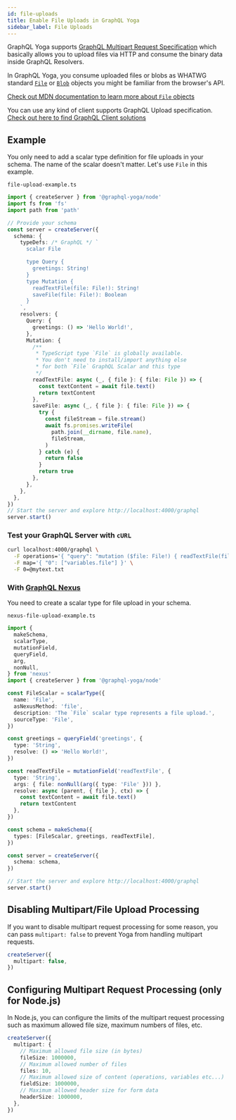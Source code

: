 ```yaml
---
id: file-uploads
title: Enable File Uploads in GraphQL Yoga
sidebar_label: File Uploads
---
```


GraphQL Yoga supports [GraphQL Multipart Request Specification](https://github.com/jaydenseric/graphql-multipart-request-spec) which basically allows you to upload files via HTTP and consume the binary data inside GraphQL Resolvers.

In GraphQL Yoga, you consume uploaded files or blobs as WHATWG standard [`File`](https://developer.mozilla.org/en-US/docs/Web/API/File) or [`Blob`](https://developer.mozilla.org/en-US/docs/Web/API/Blob) objects you might be familiar from the browser's API.

[Check out MDN documentation to learn more about `File` objects](https://developer.mozilla.org/en-US/docs/Web/API/File)

You can use any kind of client supports GraphQL Upload specification.
[Check out here to find GraphQL Client solutions](https://github.com/jaydenseric/graphql-multipart-request-spec#client)

## Example

You only need to add a scalar type definition for file uploads in your schema. The name of the scalar doesn't matter.
Let's use `File` in this example.

`file-upload-example.ts`

```ts
import { createServer } from '@graphql-yoga/node'
import fs from 'fs'
import path from 'path'

// Provide your schema
const server = createServer({
  schema: {
    typeDefs: /* GraphQL */ `
      scalar File

      type Query {
        greetings: String!
      }
      type Mutation {
        readTextFile(file: File!): String!
        saveFile(file: File!): Boolean
      }
    `,
    resolvers: {
      Query: {
        greetings: () => 'Hello World!',
      },
      Mutation: {
        /**
         * TypeScript type `File` is globally available.
         * You don't need to install/import anything else
         * for both `File` GraphQL Scalar and this type
         */
        readTextFile: async (_, { file }: { file: File }) => {
          const textContent = await file.text()
          return textContent
        },
        saveFile: async (_, { file }: { file: File }) => {
          try {
            const fileStream = file.stream()
            await fs.promises.writeFile(
              path.join(__dirname, file.name),
              fileStream,
            )
          } catch (e) {
            return false
          }
          return true
        },
      },
    },
  },
})
// Start the server and explore http://localhost:4000/graphql
server.start()
```

### Test your GraphQL Server with `cURL`

```sh
curl localhost:4000/graphql \
  -F operations='{ "query": "mutation ($file: File!) { readTextFile(file: $file) }", "variables": { "file": null } }' \
  -F map='{ "0": ["variables.file"] }' \
  -F 0=@mytext.txt
```

### With [GraphQL Nexus](https://nexusjs.org/)

You need to create a scalar type for file upload in your schema.

`nexus-file-upload-example.ts`

```ts
import {
  makeSchema,
  scalarType,
  mutationField,
  queryField,
  arg,
  nonNull,
} from 'nexus'
import { createServer } from '@graphql-yoga/node'

const FileScalar = scalarType({
  name: 'File',
  asNexusMethod: 'file',
  description: 'The `File` scalar type represents a file upload.',
  sourceType: 'File',
})

const greetings = queryField('greetings', {
  type: 'String',
  resolve: () => 'Hello World!',
})

const readTextFile = mutationField('readTextFile', {
  type: 'String',
  args: { file: nonNull(arg({ type: 'File' })) },
  resolve: async (parent, { file }, ctx) => {
    const textContent = await file.text()
    return textContent
  },
})

const schema = makeSchema({
  types: [FileScalar, greetings, readTextFile],
})

const server = createServer({
  schema: schema,
})

// Start the server and explore http://localhost:4000/graphql
server.start()
```

## Disabling Multipart/File Upload Processing

If you want to disable multipart request processing for some reason, you can pass `multipart: false` to prevent Yoga from handling multipart requests.

```ts
createServer({
  multipart: false,
})
```

## Configuring Multipart Request Processing (only for Node.js)

In Node.js, you can configure the limits of the multipart request processing such as maximum allowed file size, maximum numbers of files, etc.

```ts
createServer({
  multipart: {
    // Maximum allowed file size (in bytes)
    fileSize: 1000000,
    // Maximum allowed number of files
    files: 10,
    // Maximum allowed size of content (operations, variables etc...)
    fieldSize: 1000000,
    // Maximum allowed header size for form data
    headerSize: 1000000,
  },
})
```
